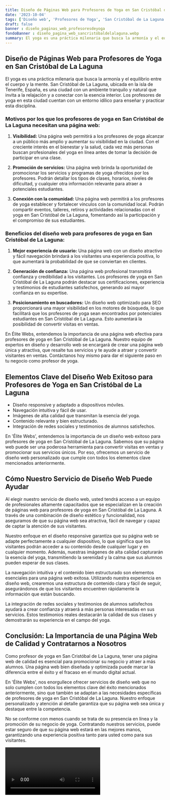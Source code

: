```yaml
---
title: Diseño de Páginas Web para Profesores de Yoga en San Cristóbal de La Laguna
date: '2023-10-04'
tags: ['Diseño web', 'Profesores de Yoga', 'San Cristóbal de La Laguna']
draft: false
banner : diseño_paginas_web_profesoresdeyoga
fondoBanner : diseño_pagina_web_sancristóbaldelalaguna.webp
summary: El yoga es una práctica milenaria que busca la armonía y el equilibrio entre el cuerpo y la mente. San Cristóbal de La Laguna, ubicada en la isla de Tenerife, España, es una ciudad con un ambiente tranquilo y natural que invita a la relajación y a conectar con la esencia interior. Los profesores de yoga en esta ciudad cuentan con un entorno idílico para enseñar y practicar esta disciplina.
---
```


## Diseño de Páginas Web para Profesores de Yoga en San Cristóbal de La Laguna

El yoga es una práctica milenaria que busca la armonía y el equilibrio entre el cuerpo y la mente. San Cristóbal de La Laguna, ubicada en la isla de Tenerife, España, es una ciudad con un ambiente tranquilo y natural que invita a la relajación y a conectar con la esencia interior. Los profesores de yoga en esta ciudad cuentan con un entorno idílico para enseñar y practicar esta disciplina.

### Motivos por los que los profesores de yoga en San Cristóbal de La Laguna necesitan una página web:

1. **Visibilidad:** Una página web permitirá a los profesores de yoga alcanzar a un público más amplio y aumentar su visibilidad en la ciudad. Con el creciente interés en el bienestar y la salud, cada vez más personas buscan profesionales del yoga en línea antes de tomar la decisión de participar en una clase.

2. **Promoción de servicios:** Una página web brinda la oportunidad de promocionar los servicios y programas de yoga ofrecidos por los profesores. Podrán detallar los tipos de clases, horarios, niveles de dificultad, y cualquier otra información relevante para atraer a potenciales estudiantes.

3. **Conexión con la comunidad:** Una página web permitirá a los profesores de yoga establecer y fortalecer vínculos con la comunidad local. Podrán compartir eventos, talleres, retiros y actividades relacionadas con el yoga en San Cristóbal de La Laguna, fomentando así la participación y el compromiso de sus estudiantes.

### Beneficios del diseño web para profesores de yoga en San Cristóbal de La Laguna:

1. **Mejor experiencia de usuario:** Una página web con un diseño atractivo y fácil navegación brindará a los visitantes una experiencia positiva, lo que aumentará la probabilidad de que se conviertan en clientes.

2. **Generación de confianza:** Una página web profesional transmitirá confianza y credibilidad a los visitantes. Los profesores de yoga en San Cristóbal de La Laguna podrán destacar sus certificaciones, experiencia y testimonios de estudiantes satisfechos, generando así mayor confianza en su expertise.

3. **Posicionamiento en buscadores:** Un diseño web optimizado para SEO proporcionará una mayor visibilidad en los motores de búsqueda, lo que facilitará que los profesores de yoga sean encontrados por potenciales estudiantes en San Cristóbal de La Laguna. Esto aumentará la posibilidad de convertir visitas en ventas.

En Élite Webs, entendemos la importancia de una página web efectiva para profesores de yoga en San Cristóbal de La Laguna. Nuestro equipo de expertos en diseño y desarrollo web se encargará de crear una página web única y atractiva, que resalte tus servicios y te ayude a atraer y convertir visitantes en ventas. Contáctanos hoy mismo para dar el siguiente paso en tu negocio como profesor de yoga.

<GifSeo />

<Cta />

## Elementos Clave del Diseño Web Exitoso para Profesores de Yoga en San Cristóbal de La Laguna

- Diseño responsive y adaptado a dispositivos móviles.
- Navegación intuitiva y fácil de usar.
- Imágenes de alta calidad que transmitan la esencia del yoga.
- Contenido relevante y bien estructurado.
- Integración de redes sociales y testimonios de alumnos satisfechos.

En 'Élite Webs', entendemos la importancia de un diseño web exitoso para profesores de yoga en San Cristóbal de La Laguna. Sabemos que su página web puede ser una poderosa herramienta para convertir visitas en ventas y promocionar sus servicios únicos. Por eso, ofrecemos un servicio de diseño web personalizado que cumple con todos los elementos clave mencionados anteriormente.

## Cómo Nuestro Servicio de Diseño Web Puede Ayudar

Al elegir nuestro servicio de diseño web, usted tendrá acceso a un equipo de profesionales altamente capacitados que se especializan en la creación de páginas web para profesores de yoga en San Cristóbal de La Laguna. A través de una combinación de diseño estético y funcionalidad, nos aseguramos de que su página web sea atractiva, fácil de navegar y capaz de captar la atención de sus visitantes.

Nuestro enfoque en el diseño responsive garantiza que su página web se adapte perfectamente a cualquier dispositivo, lo que significa que los visitantes podrán acceder a su contenido desde cualquier lugar y en cualquier momento. Además, nuestras imágenes de alta calidad capturarán la esencia del yoga, transmitiendo la serenidad y la calma que sus alumnos pueden esperar de sus clases.

La navegación intuitiva y el contenido bien estructurado son elementos esenciales para una página web exitosa. Utilizando nuestra experiencia en diseño web, crearemos una estructura de contenido clara y fácil de seguir, asegurándonos de que los visitantes encuentren rápidamente la información que están buscando.

La integración de redes sociales y testimonios de alumnos satisfechos ayudará a crear confianza y atraerá a más personas interesadas en sus servicios. Estos testimonios reales destacarán la calidad de sus clases y demostrarán su experiencia en el campo del yoga.

## Conclusión: La Importancia de una Página Web de Calidad y Contratarnos a Nosotros

Como profesor de yoga en San Cristóbal de La Laguna, tener una página web de calidad es esencial para promocionar su negocio y atraer a más alumnos. Una página web bien diseñada y optimizada puede marcar la diferencia entre el éxito y el fracaso en el mundo digital actual.

En 'Élite Webs', nos enorgullece ofrecer servicios de diseño web que no solo cumplen con todos los elementos clave del éxito mencionados anteriormente, sino que también se adaptan a las necesidades específicas de profesores de yoga en San Cristóbal de La Laguna. Nuestro enfoque personalizado y atención al detalle garantiza que su página web sea única y destaque entre la competencia.

No se conforme con menos cuando se trata de su presencia en línea y la promoción de su negocio de yoga. Contratando nuestros servicios, puede estar seguro de que su página web estará en las mejores manos, garantizando una experiencia positiva tanto para usted como para sus visitantes.

<Video />

<CtaBot job='Profesores de Yoga' city='San Cristóbal de La Laguna'/>

<Gmaps query='San Cristóbal de La Laguna+españa+maps' />